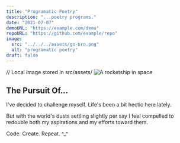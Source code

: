 ```yaml
---
title: "Programatic Poetry"
description: "...poetry programs."
date: "2021-07-07"
demoURL: "https://example.com/demo"
repoURL: "https://github.com/example/repo"
image:
  src: "../../../assets/go-bro.png"
  alt: "programatic poetry"
draft: false
---
```



// Local image stored in src/assets/
![A rocketship in space](../../../assets/go-bro.png)

## The Pursuit Of...

I've decided to challenge myself. Life's been a bit hectic here lately.

But with the world's dusts settling slightly per say I feel compelled to redouble both my aspirations and my efforts toward them.

Code. Create. Repeat. ^_^
